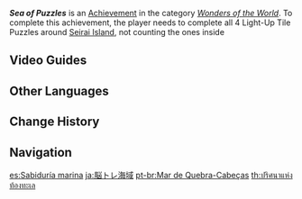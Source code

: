 {{Achievement Infobox
|id           = 81164
|order id     = 1150
|category     = Wonders of the World
|description  = Unlock one series of mechanisms on Seirai Island
|requirements = Complete all 4 Light-Up Tile Puzzles around Seirai Island, does not count those inside "Seiraimaru"
|primogems    = 5
|tracking     = 
|hidden       = 1
|topic        = 
|type         = Exploration
}}
'''''Sea of Puzzles''''' is an [[Achievement]] in the category ''[[Wonders of the World]]''. To complete this achievement, the player needs to complete all 4 Light-Up Tile Puzzles around [[Seirai Island]], not counting the ones inside {{LL|"Seiraimaru"|.}}
<!--
==Trivia==
-->
==Video Guides==
{{EVT
|video1   = https://youtu.be/ey4KxLOYOAw
|caption1 = "Sea of Puzzles" Achievement Guide (Part 1)

|video2   = https://youtu.be/d4BQX_xsenI
|caption2 = "Sea of Puzzles" Achievement Guide (Part 2)
}}

==Other Languages==
{{Other Languages
|en      = Sea of Puzzles
|zhs     = 益智海域
|zhs_rm  = Yìzhì Hǎiyù
|zht     = 益智海域
|zht_rm  = Yìzhì Hǎiyù
|zh_tl   = Brain-Training Area of the Ocean
|ja      = 脳トレ海域
|ja_rm   = Nou-tore Kai'iki
|ja_tl   = Brain-Training Area of the Ocean
|ko      = 지혜의 해역
|ko_rm   = Jihye-ui Haeyeok
|ko_tl   = Waters of Wisdom
|es      = Sabiduría marina
|es_tl   = Marine Wisdom
|fr      = Une mer d'énigmes
|fr_tl   = A Sea of Puzzles
|ru      = Акватория мудрости
|ru_tl   = Waters of Wisdom
|th      = ปริศนาแห่งท้องทะเล
|th_rm   = 
|th_tl   = 
|vi      = Vùng Biển Trí Tuệ
|vi_tl   = 
|de      = Meer von Rätseln
|de_tl   = Sea of Riddles
|id      = Lautan Teka-teki
|id_tl   = Sea of Puzzles
|pt      = Mar de Quebra-Cabeças
|pt_tl   = 
|tr      = Bilmeceler Denizi
|tr_tl   = Sea of Riddles
|it      = Mare di rompicapi
|it_tl   = 
}}

==Change History==
{{Change History|2.1}}
<!--
==References==
{{Reflist}}
-->
==Navigation==
{{Achievement Navbox|Wonders of the World|Exploration}}

[[es:Sabiduría marina]]
[[ja:脳トレ海域]]
[[pt-br:Mar de Quebra-Cabeças]]
[[th:ปริศนาแห่งท้องทะเล]]